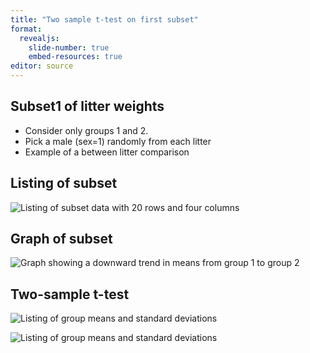 ```yaml
---
title: "Two sample t-test on first subset"
format: 
  revealjs:
    slide-number: true
    embed-resources: true
editor: source
---
```


## Subset1 of litter weights

-   Consider only groups 1 and 2.
-   Pick a male (sex=1) randomly from each litter
-   Example of a between litter comparison

## Listing of subset

![](images/litter-weights-subset1-01.png "Listing of subset data with 20 rows and four columns")

## Graph of subset

![](images/litter-weights-subset1-02.png "Graph showing a downward trend in means from group 1 to group 2")

## Two-sample t-test

![](images/litter-weights-subset1-03.png "Listing of group means and standard deviations")

![](images/litter-weights-subset1-04.png "Listing of group means and standard deviations")
